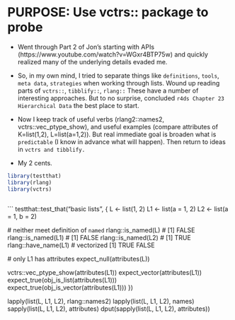 # PURPOSE:  Use vctrs:: package to probe


* Went through Part 2 of Jon's starting with APIs (https://www.youtube.com/watch?v=WGxr4BTP75w) and quickly realized many of the underlying details evaded me.

* So, in my own mind, I  tried to separate things like `definitions`, `tools`,
  `meta data`, `strategies` when working through lists.   Wound up reading
  parts of `vctrs::`, `tibblify::`, `rlang::`  These have a number of
  interesting approaches.   But to no surprise, concluded `r4ds Chapter 23
  Hierarchical Data` the best place to start.

* Now I keep track of useful verbs (rlang2::names2, vctrs::vec_ptype_show), and
  useful examples (compare attributes of K=list(1,2), L=list(a=1,2)). But real
  immediate goal is broaden what is `predictable` (I know in advance what will
  happen). Then return to ideas in `vctrs and tibblify.`

* My 2 cents.
  
```r
library(testthat)
library(rlang)
library(vctrs)



```

```
testthat::test_that("basic lists", {
  L <- list(1, 2)
  L1 <- list(a = 1, 2)
  L2 <- list(a = 1, b = 2)

  # neither meet definition of `named`
  rlang::is_named(L) # [1] FALSE
  rlang::is_named(L1) # [1] FALSE
  rlang::is_named(L2) # [1] TRUE
  rlang::have_name(L1) # vectorized [1]  TRUE FALSE


  # only L1 has attributes
  expect_null(attributes(L))

  vctrs::vec_ptype_show(attributes(L1))
  expect_vector(attributes(L1))
  expect_true(obj_is_list(attributes(L1)))
  expect_true(obj_is_vector(attributes(L1)))
})

lapply(list(L, L1, L2), rlang::names2)
lapply(list(L, L1, L2), names)
sapply(list(L, L1, L2), attributes)
dput(sapply(list(L, L1, L2), attributes))
